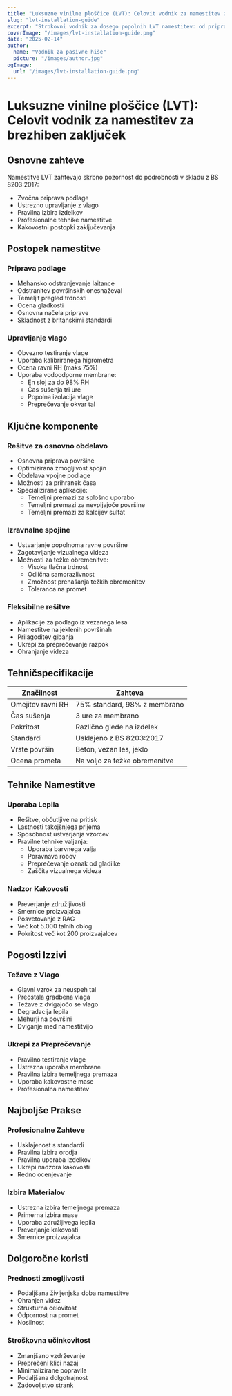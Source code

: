 ```yaml
---
title: "Luksuzne vinilne ploščice (LVT): Celovit vodnik za namestitev za brezhiben zaključek"
slug: "lvt-installation-guide"
excerpt: "Strokovni vodnik za dosego popolnih LVT namestitev: od priprave podlage do končnega zaključka, v skladu s standardi BS 8203:2017 za dolgotrajne rezultate."
coverImage: "/images/lvt-installation-guide.png"
date: "2025-02-14"
author:
  name: "Vodnik za pasivne hiše"
  picture: "/images/author.jpg"
ogImage:
  url: "/images/lvt-installation-guide.png"
---
```


# Luksuzne vinilne ploščice (LVT): Celovit vodnik za namestitev za brezhiben zaključek

## Osnovne zahteve

Namestitve LVT zahtevajo skrbno pozornost do podrobnosti v skladu z BS 8203:2017:

- Zvočna priprava podlage
- Ustrezno upravljanje z vlago
- Pravilna izbira izdelkov
- Profesionalne tehnike namestitve
- Kakovostni postopki zaključevanja

## Postopek namestitve

### Priprava podlage
- Mehansko odstranjevanje laitance
- Odstranitev površinskih onesnaževal
- Temeljit pregled trdnosti
- Ocena gladkosti
- Osnovna načela priprave
- Skladnost z britanskimi standardi

### Upravljanje vlago
- Obvezno testiranje vlage
- Uporaba kalibriranega higrometra
- Ocena ravni RH (maks 75%)
- Uporaba vodoodporne membrane:
  - En sloj za do 98% RH
  - Čas sušenja tri ure
  - Popolna izolacija vlage
  - Preprečevanje okvar tal

## Ključne komponente

### Rešitve za osnovno obdelavo
- Osnovna priprava površine
- Optimizirana zmogljivost spojin
- Obdelava vpojne podlage
- Možnosti za prihranek časa
- Specializirane aplikacije:
  - Temeljni premazi za splošno uporabo
  - Temeljni premazi za nevpijajoče površine
  - Temeljni premazi za kalcijev sulfat

### Izravnalne spojine
- Ustvarjanje popolnoma ravne površine
- Zagotavljanje vizualnega videza
- Možnosti za težke obremenitve:
  - Visoka tlačna trdnost
  - Odlična samorazlivnost
  - Zmožnost prenašanja težkih obremenitev
  - Toleranca na promet

### Fleksibilne rešitve
- Aplikacije za podlago iz vezanega lesa
- Namestitve na jeklenih površinah
- Prilagoditev gibanja
- Ukrepi za preprečevanje razpok
- Ohranjanje videza

## Tehničspecifikacije

| Značilnost | Zahteva |
|------------|---------|
| Omejitev ravni RH | 75% standard, 98% z membrano |
| Čas sušenja | 3 ure za membrano |
| Pokritost | Različno glede na izdelek |
| Standardi | Usklajeno z BS 8203:2017 |
| Vrste površin | Beton, vezan les, jeklo |
| Ocena prometa | Na voljo za težke obremenitve |

## Tehnike Namestitve

### Uporaba Lepila
- Rešitve, občutljive na pritisk
- Lastnosti takojšnjega prijema
- Sposobnost ustvarjanja vzorcev
- Pravilne tehnike valjanja:
  - Uporaba barvnega valja
  - Poravnava robov
  - Preprečevanje oznak od gladilke
  - Zaščita vizualnega videza

### Nadzor Kakovosti
- Preverjanje združljivosti
- Smernice proizvajalca
- Posvetovanje z RAG
- Več kot 5.000 talnih oblog
- Pokritost več kot 200 proizvajalcev

## Pogosti Izzivi

### Težave z Vlago
- Glavni vzrok za neuspeh tal
- Preostala gradbena vlaga
- Težave z dvigajočo se vlago
- Degradacija lepila
- Mehurji na površini
- Dviganje med namestitvijo

### Ukrepi za Preprečevanje
- Pravilno testiranje vlage
- Ustrezna uporaba membrane
- Pravilna izbira temeljnega premaza
- Uporaba kakovostne mase
- Profesionalna namestitev

## Najboljše Prakse

### Profesionalne Zahteve
- Usklajenost s standardi
- Pravilna izbira orodja
- Pravilna uporaba izdelkov
- Ukrepi nadzora kakovosti
- Redno ocenjevanje

### Izbira Materialov
- Ustrezna izbira temeljnega premaza
- Primerna izbira mase
- Uporaba združljivega lepila
- Preverjanje kakovosti
- Smernice proizvajalca

## Dolgoročne koristi

### Prednosti zmogljivosti
- Podaljšana življenjska doba namestitve
- Ohranjen videz
- Strukturna celovitost
- Odpornost na promet
- Nosilnost

### Stroškovna učinkovitost
- Zmanjšano vzdrževanje
- Preprečeni klici nazaj
- Minimalizirane popravila
- Podaljšana dolgotrajnost
- Zadovoljstvo strank